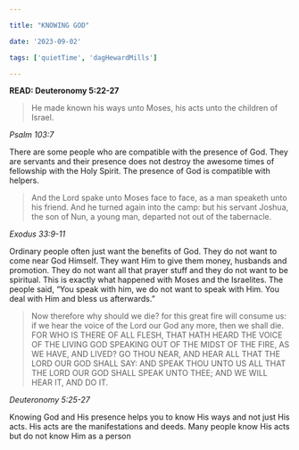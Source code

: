 ```yaml
---

title: "KNOWING GOD"

date: '2023-09-02'

tags: ['quietTime', 'dagHewardMills']

---
```


**READ: Deuteronomy 5:22-27**

>He made known his ways unto Moses, his acts unto the children of Israel.

*Psalm 103:7*

There are some people who are compatible with the presence of God. They are servants and their presence does not destroy the awesome times of fellowship with the Holy Spirit. The presence of God is compatible with helpers.

>And the Lord spake unto Moses face to face, as a man speaketh unto his friend. And he turned again into the camp: but his servant Joshua, the son of Nun, a young man, departed not out of the tabernacle.

*Exodus 33:9-11*

Ordinary people often just want the benefits of God. They do not want to come near God Himself. They want Him to give them money, husbands and promotion. They do not want all that prayer stuff and they do not want to be spiritual. This is exactly what happened with Moses and the Israelites. The people said, “You speak with him, we do not want to speak with Him. You deal with Him and bless us afterwards.”

>Now therefore why should we die? for this great fire will consume us: if we hear the voice of the Lord our God any more, then we shall die. FOR WHO IS THERE OF ALL FLESH, THAT HATH HEARD THE VOICE OF THE LIVING GOD SPEAKING OUT OF THE MIDST OF THE FIRE, AS WE HAVE, AND LIVED? GO THOU NEAR, AND HEAR ALL THAT THE LORD OUR GOD SHALL SAY: AND SPEAK THOU UNTO US ALL THAT THE LORD OUR GOD SHALL SPEAK UNTO THEE; AND WE WILL HEAR IT, AND DO IT.

*Deuteronomy 5:25-27*

Knowing God and His presence helps you to know His ways and not just His acts. His acts are the manifestations and deeds. Many people know His acts but do not know Him as a person
